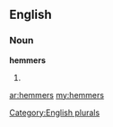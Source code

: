 ==English==

===Noun===
'''hemmers'''

# {{plural of|[[hemmer]]}}

[[Category:English plurals]]

[[ar:hemmers]]
[[my:hemmers]]